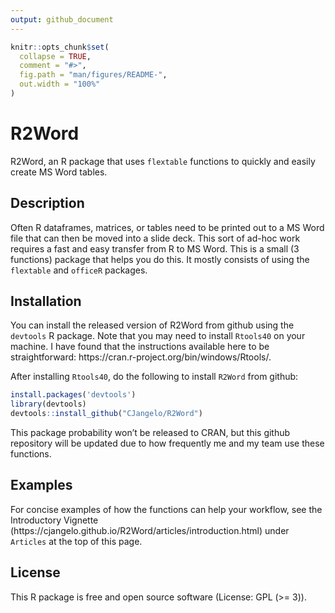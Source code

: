 ```yaml
---
output: github_document
---
```


<!-- README.md is generated from README.Rmd. Please edit that file -->

```r
knitr::opts_chunk$set(
  collapse = TRUE,
  comment = "#>",
  fig.path = "man/figures/README-",
  out.width = "100%"
)
```

# R2Word

<!-- badges: start -->
<!-- badges: end -->

R2Word, an R package that uses `flextable` functions to quickly and easily create MS Word tables.

## Description 

Often R dataframes, matrices, or tables need to be printed out to a MS Word file that can then be moved into a slide deck. This sort of ad-hoc work requires a fast and easy transfer from R to MS Word. This is a small (3 functions) package that helps you do this. It mostly consists of using the `flextable` and `officeR` packages.  

## Installation

You can install the released version of R2Word from github using the `devtools` R package. Note that you may 
need to install `Rtools40` on your machine. I have found that the instructions available here to be straightforward: https://cran.r-project.org/bin/windows/Rtools/. 

After installing `Rtools40`, do the following to install `R2Word` from github:


``` r
install.packages('devtools')
library(devtools)
devtools::install_github("CJangelo/R2Word")

```
This package probability won't be released to CRAN, but this github repository will be updated due to how frequently me and my team use these functions. 


## Examples

For concise examples of how the functions can help your workflow, see the Introductory Vignette (https://cjangelo.github.io/R2Word/articles/introduction.html) under `Articles` at the top of this page. 

## License

This R package is free and open source software (License: GPL (>= 3)).


